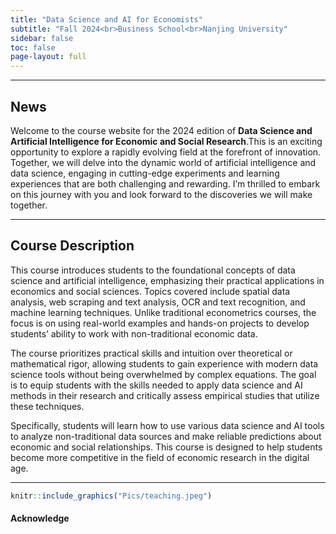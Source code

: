 ```yaml
---
title: "Data Science and AI for Economists"
subtitle: "Fall 2024<br>Business School<br>Nanjing University"
sidebar: false
toc: false
page-layout: full
---
```


------------------------------------------------------------------------

## News

::: callout-important
Welcome to the course website for the 2024 edition of **Data Science and Artificial Intelligence for Economic and Social Research**.This is an exciting opportunity to explore a rapidly evolving field at the forefront of innovation. Together, we will delve into the dynamic world of artificial intelligence and data science, engaging in cutting-edge experiments and learning experiences that are both challenging and rewarding. I’m thrilled to embark on this journey with you and look forward to the discoveries we will make together.
:::

------------------------------------------------------------------------

## Course Description

This course introduces students to the foundational concepts of data science and artificial intelligence, emphasizing their practical applications in economics and social sciences. Topics covered include spatial data analysis, web scraping and text analysis, OCR and text recognition, and machine learning techniques. Unlike traditional econometrics courses, the focus is on using real-world examples and hands-on projects to develop students’ ability to work with non-traditional economic data.

The course prioritizes practical skills and intuition over theoretical or mathematical rigor, allowing students to gain experience with modern data science tools without being overwhelmed by complex equations. The goal is to equip students with the skills needed to apply data science and AI methods in their research and critically assess empirical studies that utilize these techniques.

Specifically, students will learn how to use various data science and AI tools to analyze non-traditional data sources and make reliable predictions about economic and social relationships. This course is designed to help students become more competitive in the field of economic research in the digital age.

------------------------------------------------------------------------

```r
knitr::include_graphics("Pics/teaching.jpeg")
```

#### Acknowledge


